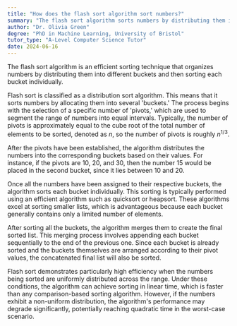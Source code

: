 ```yaml
---
title: "How does the flash sort algorithm sort numbers?"
summary: "The flash sort algorithm sorts numbers by distributing them into buckets, then sorting each bucket individually."
author: "Dr. Olivia Green"
degree: "PhD in Machine Learning, University of Bristol"
tutor_type: "A-Level Computer Science Tutor"
date: 2024-06-16
---
```


The flash sort algorithm is an efficient sorting technique that organizes numbers by distributing them into different buckets and then sorting each bucket individually.

Flash sort is classified as a distribution sort algorithm. This means that it sorts numbers by allocating them into several 'buckets.' The process begins with the selection of a specific number of 'pivots,' which are used to segment the range of numbers into equal intervals. Typically, the number of pivots is approximately equal to the cube root of the total number of elements to be sorted, denoted as $n$, so the number of pivots is roughly $n^{1/3}$.

After the pivots have been established, the algorithm distributes the numbers into the corresponding buckets based on their values. For instance, if the pivots are $10$, $20$, and $30$, then the number $15$ would be placed in the second bucket, since it lies between $10$ and $20$.

Once all the numbers have been assigned to their respective buckets, the algorithm sorts each bucket individually. This sorting is typically performed using an efficient algorithm such as quicksort or heapsort. These algorithms excel at sorting smaller lists, which is advantageous because each bucket generally contains only a limited number of elements.

After sorting all the buckets, the algorithm merges them to create the final sorted list. This merging process involves appending each bucket sequentially to the end of the previous one. Since each bucket is already sorted and the buckets themselves are arranged according to their pivot values, the concatenated final list will also be sorted.

Flash sort demonstrates particularly high efficiency when the numbers being sorted are uniformly distributed across the range. Under these conditions, the algorithm can achieve sorting in linear time, which is faster than any comparison-based sorting algorithm. However, if the numbers exhibit a non-uniform distribution, the algorithm's performance may degrade significantly, potentially reaching quadratic time in the worst-case scenario.
    